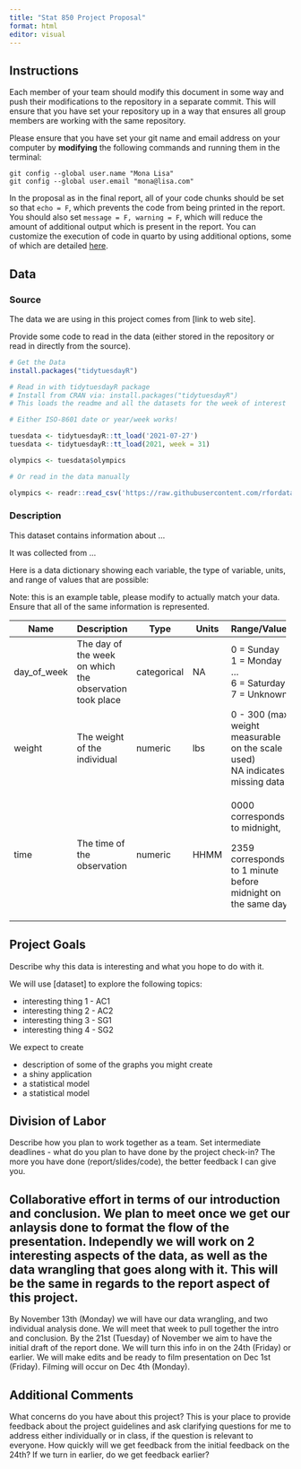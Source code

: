 ```yaml
---
title: "Stat 850 Project Proposal"
format: html
editor: visual
---
```



## Instructions

Each member of your team should modify this document in some way and push their modifications to the repository in a separate commit. This will ensure that you have set your repository up in a way that ensures all group members are working with the same repository.

Please ensure that you have set your git name and email address on your computer by **modifying** the following commands and running them in the terminal:

```         
git config --global user.name "Mona Lisa"
git config --global user.email "mona@lisa.com"
```

In the proposal as in the final report, all of your code chunks should be set so that `echo = F`, which prevents the code from being printed in the report. You should also set `message = F, warning = F`, which will reduce the amount of additional output which is present in the report. You can customize the execution of code in quarto by using additional options, some of which are detailed [here](https://quarto.org/docs/computations/execution-options.html).

## Data

### Source

The data we are using in this project comes from \[link to web site\].

Provide some code to read in the data (either stored in the repository or read in directly from the source).
```R
# Get the Data
install.packages("tidytuesdayR")

# Read in with tidytuesdayR package 
# Install from CRAN via: install.packages("tidytuesdayR")
# This loads the readme and all the datasets for the week of interest

# Either ISO-8601 date or year/week works!

tuesdata <- tidytuesdayR::tt_load('2021-07-27')
tuesdata <- tidytuesdayR::tt_load(2021, week = 31)

olympics <- tuesdata$olympics

# Or read in the data manually

olympics <- readr::read_csv('https://raw.githubusercontent.com/rfordatascience/tidytuesday/master/data/2021/2021-07-27/olympics.csv')
```

### Description

This dataset contains information about ...

It was collected from ...

Here is a data dictionary showing each variable, the type of variable, units, and range of values that are possible:

Note: this is an example table, please modify to actually match your data. Ensure that all of the same information is represented.

+-------------+---------------------------------------------------------+-------------+---------+---------------------------------------------------------------+
| Name        | Description                                             | Type        | Units   | Range/Values                                                  |
+=============+=========================================================+=============+=========+===============================================================+
| day_of_week | The day of the week on which the observation took place | categorical | NA      | 0 = Sunday\                                                   |
|             |                                                         |             |         | 1 = Monday\                                                   |
|             |                                                         |             |         | ...\                                                          |
|             |                                                         |             |         | 6 = Saturday\                                                 |
|             |                                                         |             |         | 7 = Unknown                                                   |
+-------------+---------------------------------------------------------+-------------+---------+---------------------------------------------------------------+
| weight      | The weight of the individual                            | numeric     | lbs     | 0 - 300 (max weight measurable on the scale used)\            |
|             |                                                         |             |         | NA indicates missing data                                     |
+-------------+---------------------------------------------------------+-------------+---------+---------------------------------------------------------------+
| time        | The time of the observation                             | numeric     | HHMM    | 0000 corresponds to midnight,                                 |
|             |                                                         |             |         |                                                               |
|             |                                                         |             |         | 2359 corresponds to 1 minute before midnight on the same day. |
+-------------+---------------------------------------------------------+-------------+---------+---------------------------------------------------------------+

## Project Goals

Describe why this data is interesting and what you hope to do with it.

We will use \[dataset\] to explore the following topics:

-   interesting thing 1 - AC1
-   interesting thing 2 - AC2
-   interesting thing 3 - SG1
-   interesting thing 4 - SG2

We expect to create

-   description of some of the graphs you might create
-   a shiny application
-   a statistical model
-   a statistical model

## Division of Labor

Describe how you plan to work together as a team. Set intermediate deadlines - what do you plan to have done by the project check-in? The more you have done (report/slides/code), the better feedback I can give you.

Collaborative effort in terms of our introduction and conclusion. We plan to meet once we get our anlaysis done to format the flow of the presentation. Independly we will work on 2 interesting aspects of the data, as well as the data wrangling that goes along with it. This will be the same in regards to the report aspect of this project. 
-
By November 13th (Monday) we will have our data wrangling, and two individual analysis done. We will meet that week to pull together the intro and conclusion.
By the 21st (Tuesday) of November we aim to have the initial draft of the report done. We will turn this info in on the 24th (Friday) or earlier.
We will make edits and be ready to film presentation on Dec 1st (Friday).
Filming will occur on Dec 4th (Monday). 

## Additional Comments

What concerns do you have about this project? This is your place to provide feedback about the project guidelines and ask clarifying questions for me to address either individually or in class, if the question is relevant to everyone.
How quickly will we get feedback from the initial feedback on the 24th? If we turn in earlier, do we get feedback earlier? 
